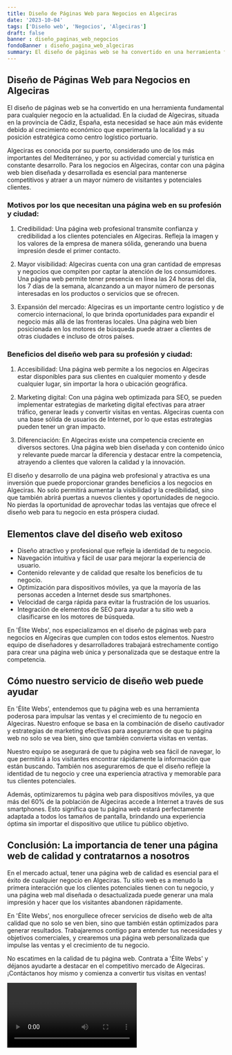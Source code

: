 ```yaml
---
title: Diseño de Páginas Web para Negocios en Algeciras
date: '2023-10-04'
tags: ['Diseño web', 'Negocios', 'Algeciras']
draft: false
banner : diseño_paginas_web_negocios
fondoBanner : diseño_pagina_web_algeciras
summary: El diseño de páginas web se ha convertido en una herramienta fundamental para cualquier negocio en la actualidad. En la ciudad de Algeciras, situada en la provincia de Cádiz, España, esta necesidad se hace aún más evidente debido al crecimiento económico que experimenta la localidad y a su posición estratégica como centro logístico portuario. 
---
```


## Diseño de Páginas Web para Negocios en Algeciras

El diseño de páginas web se ha convertido en una herramienta fundamental para cualquier negocio en la actualidad. En la ciudad de Algeciras, situada en la provincia de Cádiz, España, esta necesidad se hace aún más evidente debido al crecimiento económico que experimenta la localidad y a su posición estratégica como centro logístico portuario. 

Algeciras es conocida por su puerto, considerado uno de los más importantes del Mediterráneo, y por su actividad comercial y turística en constante desarrollo. Para los negocios en Algeciras, contar con una página web bien diseñada y desarrollada es esencial para mantenerse competitivos y atraer a un mayor número de visitantes y potenciales clientes.

### Motivos por los que necesitan una página web en su profesión y ciudad:

1. Credibilidad: Una página web profesional transmite confianza y credibilidad a los clientes potenciales en Algeciras. Refleja la imagen y los valores de la empresa de manera sólida, generando una buena impresión desde el primer contacto.

2. Mayor visibilidad: Algeciras cuenta con una gran cantidad de empresas y negocios que compiten por captar la atención de los consumidores. Una página web permite tener presencia en línea las 24 horas del día, los 7 días de la semana, alcanzando a un mayor número de personas interesadas en los productos o servicios que se ofrecen.

3. Expansión del mercado: Algeciras es un importante centro logístico y de comercio internacional, lo que brinda oportunidades para expandir el negocio más allá de las fronteras locales. Una página web bien posicionada en los motores de búsqueda puede atraer a clientes de otras ciudades e incluso de otros países.

### Beneficios del diseño web para su profesión y ciudad:

1. Accesibilidad: Una página web permite a los negocios en Algeciras estar disponibles para sus clientes en cualquier momento y desde cualquier lugar, sin importar la hora o ubicación geográfica.

2. Marketing digital: Con una página web optimizada para SEO, se pueden implementar estrategias de marketing digital efectivas para atraer tráfico, generar leads y convertir visitas en ventas. Algeciras cuenta con una base sólida de usuarios de Internet, por lo que estas estrategias pueden tener un gran impacto.

3. Diferenciación: En Algeciras existe una competencia creciente en diversos sectores. Una página web bien diseñada y con contenido único y relevante puede marcar la diferencia y destacar entre la competencia, atrayendo a clientes que valoren la calidad y la innovación.

El diseño y desarrollo de una página web profesional y atractiva es una inversión que puede proporcionar grandes beneficios a los negocios en Algeciras. No solo permitirá aumentar la visibilidad y la credibilidad, sino que también abrirá puertas a nuevos clientes y oportunidades de negocio. No pierdas la oportunidad de aprovechar todas las ventajas que ofrece el diseño web para tu negocio en esta próspera ciudad.

<GifSeo />

<Cta />

## Elementos clave del diseño web exitoso

- Diseño atractivo y profesional que refleje la identidad de tu negocio.
- Navegación intuitiva y fácil de usar para mejorar la experiencia de usuario.
- Contenido relevante y de calidad que resalte los beneficios de tu negocio.
- Optimización para dispositivos móviles, ya que la mayoría de las personas acceden a Internet desde sus smartphones.
- Velocidad de carga rápida para evitar la frustración de los usuarios.
- Integración de elementos de SEO para ayudar a tu sitio web a clasificarse en los motores de búsqueda.

En 'Élite Webs', nos especializamos en el diseño de páginas web para negocios en Algeciras que cumplen con todos estos elementos. Nuestro equipo de diseñadores y desarrolladores trabajará estrechamente contigo para crear una página web única y personalizada que se destaque entre la competencia.

## Cómo nuestro servicio de diseño web puede ayudar

En 'Élite Webs', entendemos que tu página web es una herramienta poderosa para impulsar las ventas y el crecimiento de tu negocio en Algeciras. Nuestro enfoque se basa en la combinación de diseño cautivador y estrategias de marketing efectivas para asegurarnos de que tu página web no solo se vea bien, sino que también convierta visitas en ventas.

Nuestro equipo se asegurará de que tu página web sea fácil de navegar, lo que permitirá a los visitantes encontrar rápidamente la información que están buscando. También nos aseguraremos de que el diseño refleje la identidad de tu negocio y cree una experiencia atractiva y memorable para tus clientes potenciales.

Además, optimizaremos tu página web para dispositivos móviles, ya que más del 60% de la población de Algeciras accede a Internet a través de sus smartphones. Esto significa que tu página web estará perfectamente adaptada a todos los tamaños de pantalla, brindando una experiencia óptima sin importar el dispositivo que utilice tu público objetivo.

## Conclusión: La importancia de tener una página web de calidad y contratarnos a nosotros

En el mercado actual, tener una página web de calidad es esencial para el éxito de cualquier negocio en Algeciras. Tu sitio web es a menudo la primera interacción que los clientes potenciales tienen con tu negocio, y una página web mal diseñada o desactualizada puede generar una mala impresión y hacer que los visitantes abandonen rápidamente.

En 'Élite Webs', nos enorgullece ofrecer servicios de diseño web de alta calidad que no solo se ven bien, sino que también están optimizados para generar resultados. Trabajaremos contigo para entender tus necesidades y objetivos comerciales, y crearemos una página web personalizada que impulse las ventas y el crecimiento de tu negocio.

No escatimes en la calidad de tu página web. Contrata a 'Élite Webs' y déjanos ayudarte a destacar en el competitivo mercado de Algeciras. ¡Contáctanos hoy mismo y comienza a convertir tus visitas en ventas!

<Video />

<CtaBot job='Negocios' city='Algeciras'/>

<Gmaps query='Algeciras+españa+maps' />